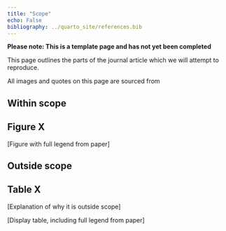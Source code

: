 ```yaml
---
title: "Scope"
echo: False
bibliography: ../quarto_site/references.bib
---
```


<!-- TODO: Remove this warning once filled out page -->
**Please note: This is a template page and has not yet been completed**

<!-- TODO: Use skeleton to create page describing scope -->

<!-- NOTE: If you do not have a license allowing you to upload and reuse images from the article, then you should describe them below, and direct the reader to a link to the article -->

This page outlines the parts of the journal article which we will attempt to reproduce.

All images and quotes on this page are sourced from <!-- TODO: Add citation to original study -->

## Within scope

::: {.callout-note appearance="minimal" collapse=true}

## Figure X

[Figure with full legend from paper]
<!-- e.g.
![Figure 2. "Patient state over time by unit. The patient population progresses through infection over three months (with 80% infected). The bold line shows the median results of 30 trials, and the fainter lines show the minimum and maximum from the 30 trials." @allen_simulation_2020](../original_study/article_fig2.png){width=80%}-->

:::

## Outside scope

::: {.callout-note appearance="minimal" collapse=true}

## Table X

[Explanation of why it is outside scope]

[Display table, including full legend from paper]

:::